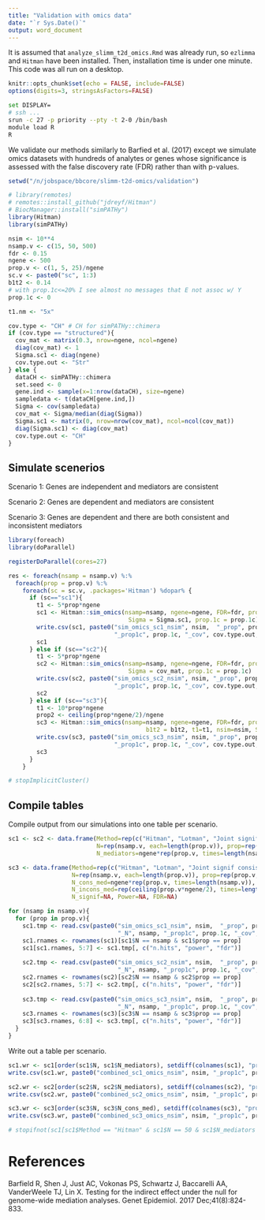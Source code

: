 ```yaml
---
title: "Validation with omics data"
date: "`r Sys.Date()`"
output: word_document
---
```


It is assumed that `analyze_slimm_t2d_omics.Rmd` was already run, so `ezlimma` and `Hitman` have been installed. Then, installation time is under one minute. This code was all run on a desktop.

```r
knitr::opts_chunk$set(echo = FALSE, include=FALSE)
options(digits=3, stringsAsFactors=FALSE)
```

```bash
set DISPLAY=
# ssh ...
srun -c 27 -p priority --pty -t 2-0 /bin/bash 
module load R
R
```

We validate our methods similarly to Barfied et al. (2017) except we simulate omics datasets with hundreds of analytes or genes whose significance is assessed with the false discovery rate (FDR) rather than with p-values.

```r
setwd("/n/jobspace/bbcore/slimm-t2d-omics/validation")

# library(remotes)
# remotes::install_github("jdreyf/Hitman")
# BiocManager::install("simPATHy")
library(Hitman)
library(simPATHy)

nsim <- 10**4
nsamp.v <- c(15, 50, 500)
fdr <- 0.15
ngene <- 500
prop.v <- c(1, 5, 25)/ngene
sc.v <- paste0("sc", 1:3)
b1t2 <- 0.14
# with prop.1c<=20% I see almost no messages that E not assoc w/ Y
prop.1c <- 0

t1.nm <- "5x"

cov.type <- "CH" # CH for simPATHy::chimera
if (cov.type == "structured"){
  cov_mat <- matrix(0.3, nrow=ngene, ncol=ngene)
  diag(cov_mat) <- 1
  Sigma.sc1 <- diag(ngene)
  cov.type.out <- "Str"
} else {
  dataCH <- simPATHy::chimera
  set.seed <- 0
  gene.ind <- sample(x=1:nrow(dataCH), size=ngene)
  sampledata <- t(dataCH[gene.ind,])
  Sigma <- cov(sampledata)
  cov_mat <- Sigma/median(diag(Sigma))
  Sigma.sc1 <- matrix(0, nrow=nrow(cov_mat), ncol=ncol(cov_mat))
  diag(Sigma.sc1) <- diag(cov_mat)
  cov.type.out <- "CH"
}
```


## Simulate scenerios


Scenario 1: Genes are independent and mediators are consistent

Scenario 2: Genes are dependent and mediators are consistent

Scenario 3: Genes are dependent and there are both consistent and inconsistent mediators

```r
library(foreach)
library(doParallel)

registerDoParallel(cores=27)

res <- foreach(nsamp = nsamp.v) %:%
  foreach(prop = prop.v) %:%
    foreach(sc = sc.v, .packages='Hitman') %dopar% {
      if (sc=="sc1"){
        t1 <- 5*prop*ngene
        sc1 <- Hitman::sim_omics(nsamp=nsamp, ngene=ngene, FDR=fdr, prop.consistent=prop, b1t2 = b1t2, t1=t1, nsim=nsim,
                                  Sigma = Sigma.sc1, prop.1c = prop.1c)
        write.csv(sc1, paste0("sim_omics_sc1_nsim", nsim,  "_prop", prop, "_t1.", t1.nm, "_ngene", ngene, "_N", nsamp, 
                              "_prop1c", prop.1c, "_cov", cov.type.out, ".csv"))
        sc1
      } else if (sc=="sc2"){
        t1 <- 5*prop*ngene
        sc2 <- Hitman::sim_omics(nsamp=nsamp, ngene=ngene, FDR=fdr, prop.consistent=prop, b1t2 = b1t2, t1=t1, nsim=nsim, 
                                  Sigma = cov_mat, prop.1c = prop.1c)
        write.csv(sc2, paste0("sim_omics_sc2_nsim", nsim, "_prop", prop, "_t1.", t1.nm, "_ngene", ngene, "_N", nsamp,  
                              "_prop1c", prop.1c, "_cov", cov.type.out, ".csv"))
        sc2
      } else if (sc=="sc3"){
        t1 <- 10*prop*ngene
        prop2 <- ceiling(prop*ngene/2)/ngene
        sc3 <- Hitman::sim_omics(nsamp=nsamp, ngene=ngene, FDR=fdr, prop.consistent=prop, prop.inconsistent = prop2,
                                       b1t2 = b1t2, t1=t1, nsim=nsim, Sigma = cov_mat, prop.1c = prop.1c)
        write.csv(sc3, paste0("sim_omics_sc3_nsim", nsim, "_prop", prop, "_t1.", t1.nm, "_ngene", ngene, "_N", nsamp,  
                              "_prop1c", prop.1c, "_cov", cov.type.out, ".csv"))
        sc3
      }
    }

# stopImplicitCluster()
```


## Compile tables


Compile output from our simulations into one table per scenario.

```r
sc1 <- sc2 <- data.frame(Method=rep(c("Hitman", "Lotman", "Joint signif"), each=length(prop.v)*length(nsamp.v)), 
                         N=rep(nsamp.v, each=length(prop.v)), prop=rep(prop.v, times=length(nsamp.v)), 
                         N_mediators=ngene*rep(prop.v, times=length(nsamp.v)), N_signif=NA, Power=NA, FDR=NA)

sc3 <- data.frame(Method=rep(c("Hitman", "Lotman", "Joint signif consistent", "Joint signif both"), each=length(prop.v)*length(nsamp.v)), 
                  N=rep(nsamp.v, each=length(prop.v)), prop=rep(prop.v, times=length(nsamp.v)), 
                  N_cons_med=ngene*rep(prop.v, times=length(nsamp.v)), 
                  N_incons_med=rep(ceiling(prop.v*ngene/2), times=length(nsamp.v)),
                  N_signif=NA, Power=NA, FDR=NA)

for (nsamp in nsamp.v){
  for (prop in prop.v){
    sc1.tmp <- read.csv(paste0("sim_omics_sc1_nsim", nsim,  "_prop", prop, "_t1.", t1.nm, "_ngene", ngene, 
                               "_N", nsamp, "_prop1c", prop.1c, "_cov", cov.type.out, ".csv"))
    sc1.rnames <- rownames(sc1)[sc1$N == nsamp & sc1$prop == prop]
    sc1[sc1.rnames, 5:7] <- sc1.tmp[, c("n.hits", "power", "fdr")]
  
    sc2.tmp <- read.csv(paste0("sim_omics_sc2_nsim", nsim,  "_prop", prop, "_t1.", t1.nm, "_ngene", ngene, 
                               "_N", nsamp, "_prop1c", prop.1c, "_cov", cov.type.out, ".csv"))
    sc2.rnames <- rownames(sc2)[sc2$N == nsamp & sc2$prop == prop]
    sc2[sc2.rnames, 5:7] <- sc2.tmp[, c("n.hits", "power", "fdr")]
    
    sc3.tmp <- read.csv(paste0("sim_omics_sc3_nsim", nsim,  "_prop", prop, "_t1.", t1.nm, "_ngene", ngene, 
                               "_N", nsamp, "_prop1c", prop.1c, "_cov", cov.type.out, ".csv"))
    sc3.rnames <- rownames(sc3)[sc3$N == nsamp & sc3$prop == prop]
    sc3[sc3.rnames, 6:8] <- sc3.tmp[, c("n.hits", "power", "fdr")]
  }
}
```

Write out a table per scenario.

```r
sc1.wr <- sc1[order(sc1$N, sc1$N_mediators), setdiff(colnames(sc1), "prop")]
write.csv(sc1.wr, paste0("combined_sc1_omics_nsim", nsim, "_prop1c", prop.1c, "_cov", cov.type.out, ".csv"), row.names = FALSE)

sc2.wr <- sc2[order(sc2$N, sc2$N_mediators), setdiff(colnames(sc2), "prop")]
write.csv(sc2.wr, paste0("combined_sc2_omics_nsim", nsim, "_prop1c", prop.1c, "_cov", cov.type.out, ".csv"), row.names = FALSE)

sc3.wr <- sc3[order(sc3$N, sc3$N_cons_med), setdiff(colnames(sc3), "prop")]
write.csv(sc3.wr, paste0("combined_sc3_omics_nsim", nsim, "_prop1c", prop.1c, "_cov", cov.type.out, ".csv"), row.names = FALSE)
```

```r
# stopifnot(sc1[sc1$Method == "Hitman" & sc1$N == 50 & sc1$N_mediators == 25, "Power"] == 0.00088)
```


# References
Barfield R, Shen J, Just AC, Vokonas PS, Schwartz J, Baccarelli AA, VanderWeele TJ, Lin X. Testing for the indirect effect under the null for genome-wide mediation analyses. Genet Epidemiol. 2017 Dec;41(8):824-833.
